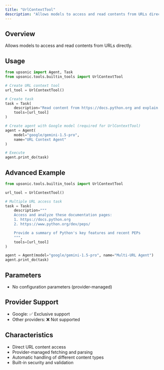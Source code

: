 ```yaml
---
title: "UrlContextTool"
description: "Allows models to access and read contents from URLs directly"
---
```


## Overview

Allows models to access and read contents from URLs directly.

## Usage

```python
from upsonic import Agent, Task
from upsonic.tools.builtin_tools import UrlContextTool

# Create URL context tool
url_tool = UrlContextTool()

# Create task
task = Task(
    description="Read content from https://docs.python.org and explain Python basics",
    tools=[url_tool]
)

# Create agent with Google model (required for UrlContextTool)
agent = Agent(
    model="google/gemini-1.5-pro",
    name="URL Context Agent"
)

# Execute
agent.print_do(task)
```

## Advanced Example

```python
from upsonic.tools.builtin_tools import UrlContextTool

url_tool = UrlContextTool()

# Multiple URL access task
task = Task(
    description="""
    Access and analyze these documentation pages:
    1. https://docs.python.org
    2. https://www.python.org/dev/peps/

    Provide a summary of Python's key features and recent PEPs
    """,
    tools=[url_tool]
)

agent = Agent(model="google/gemini-1.5-pro", name="Multi-URL Agent")
agent.print_do(task)
```

## Parameters

- No configuration parameters (provider-managed)

## Provider Support

- Google: ✅ Exclusive support
- Other providers: ❌ Not supported

## Characteristics

- Direct URL content access
- Provider-managed fetching and parsing
- Automatic handling of different content types
- Built-in security and validation
